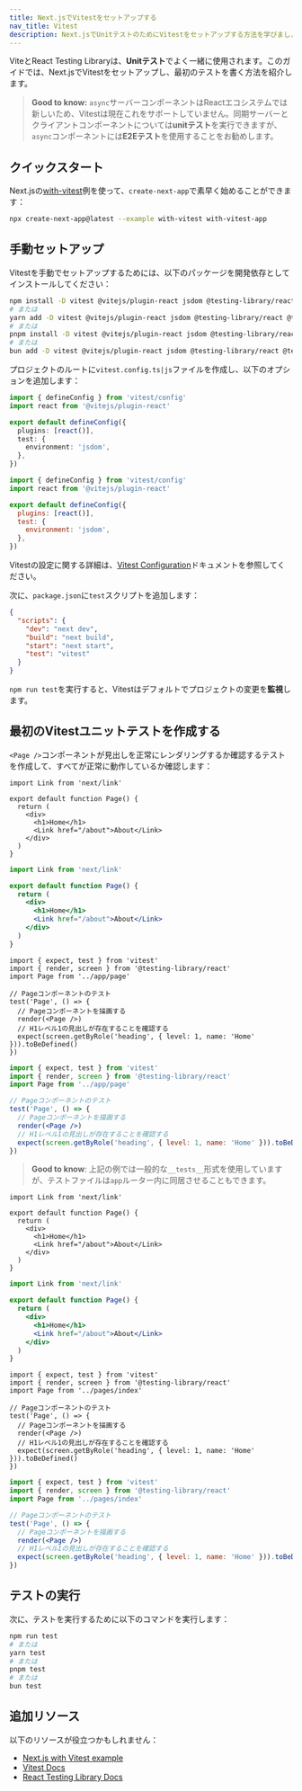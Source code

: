 ```yaml
---
title: Next.jsでVitestをセットアップする
nav_title: Vitest
description: Next.jsでUnitテストのためにVitestをセットアップする方法を学びましょう。
---
```


ViteとReact Testing Libraryは、**Unitテスト**でよく一緒に使用されます。このガイドでは、Next.jsでVitestをセットアップし、最初のテストを書く方法を紹介します。

> **Good to know:** `async`サーバーコンポーネントはReactエコシステムでは新しいため、Vitestは現在これをサポートしていません。同期サーバーとクライアントコンポーネントについては**unitテスト**を実行できますが、`async`コンポーネントには**E2Eテスト**を使用することをお勧めします。

## クイックスタート

Next.jsの[with-vitest](https://github.com/vercel/next.js/tree/canary/examples/with-vitest)例を使って、`create-next-app`で素早く始めることができます：

```bash title="Terminal"
npx create-next-app@latest --example with-vitest with-vitest-app
```

## 手動セットアップ

Vitestを手動でセットアップするためには、以下のパッケージを開発依存としてインストールしてください：

```bash title="Terminal"
npm install -D vitest @vitejs/plugin-react jsdom @testing-library/react @testing-library/dom
# または
yarn add -D vitest @vitejs/plugin-react jsdom @testing-library/react @testing-library/dom
# または
pnpm install -D vitest @vitejs/plugin-react jsdom @testing-library/react @testing-library/dom
# または
bun add -D vitest @vitejs/plugin-react jsdom @testing-library/react @testing-library/dom
```

プロジェクトのルートに`vitest.config.ts|js`ファイルを作成し、以下のオプションを追加します：

<Tabs>
<TabItem value="ts" label="TypeScript">

```ts title="vitest.config.ts" switcher
import { defineConfig } from 'vitest/config'
import react from '@vitejs/plugin-react'

export default defineConfig({
  plugins: [react()],
  test: {
    environment: 'jsdom',
  },
})
```
</TabItem>
<TabItem value="js" label="JavaScript">

```js title="vitest.config.js" switcher
import { defineConfig } from 'vitest/config'
import react from '@vitejs/plugin-react'

export default defineConfig({
  plugins: [react()],
  test: {
    environment: 'jsdom',
  },
})
```
</TabItem>
</Tabs>


Vitestの設定に関する詳細は、[Vitest Configuration](https://vitest.dev/config/#configuration)ドキュメントを参照してください。

次に、`package.json`に`test`スクリプトを追加します：

```json title="package.json"
{
  "scripts": {
    "dev": "next dev",
    "build": "next build",
    "start": "next start",
    "test": "vitest"
  }
}
```

`npm run test`を実行すると、Vitestはデフォルトでプロジェクトの変更を**監視**します。

## 最初のVitestユニットテストを作成する

`<Page />`コンポーネントが見出しを正常にレンダリングするか確認するテストを作成して、すべてが正常に動作しているか確認します：

<AppOnly>


<Tabs>
<TabItem value="tsx" label="TypeScript">

```tsx title="app/page.tsx" switcher
import Link from 'next/link'

export default function Page() {
  return (
    <div>
      <h1>Home</h1>
      <Link href="/about">About</Link>
    </div>
  )
}
```
</TabItem>
<TabItem value="jsx" label="JavaScript">

```jsx title="app/page.jsx" switcher
import Link from 'next/link'

export default function Page() {
  return (
    <div>
      <h1>Home</h1>
      <Link href="/about">About</Link>
    </div>
  )
}
```
</TabItem>
</Tabs>

<Tabs>
<TabItem value="tsx" label="TypeScript">

```tsx title="__tests__/page.test.tsx" switcher
import { expect, test } from 'vitest'
import { render, screen } from '@testing-library/react'
import Page from '../app/page'

// Pageコンポーネントのテスト
test('Page', () => {
  // Pageコンポーネントを描画する
  render(<Page />)
  // H1レベル1の見出しが存在することを確認する
  expect(screen.getByRole('heading', { level: 1, name: 'Home' })).toBeDefined()
})
```
</TabItem>
<TabItem value="jsx" label="JavaScript">

```jsx title="__tests__/page.test.jsx" switcher
import { expect, test } from 'vitest'
import { render, screen } from '@testing-library/react'
import Page from '../app/page'

// Pageコンポーネントのテスト
test('Page', () => {
  // Pageコンポーネントを描画する
  render(<Page />)
  // H1レベル1の見出しが存在することを確認する
  expect(screen.getByRole('heading', { level: 1, name: 'Home' })).toBeDefined()
})
```
</TabItem>
</Tabs>


> **Good to know**: 上記の例では一般的な`__tests__`形式を使用していますが、テストファイルは`app`ルーター内に同居させることもできます。

</AppOnly>

<PagesOnly>


<Tabs>
<TabItem value="tsx" label="TypeScript">

```tsx title="pages/index.tsx" switcher
import Link from 'next/link'

export default function Page() {
  return (
    <div>
      <h1>Home</h1>
      <Link href="/about">About</Link>
    </div>
  )
}
```
</TabItem>
<TabItem value="jsx" label="JavaScript">

```jsx title="pages/index.jsx" switcher
import Link from 'next/link'

export default function Page() {
  return (
    <div>
      <h1>Home</h1>
      <Link href="/about">About</Link>
    </div>
  )
}
```
</TabItem>
</Tabs>

<Tabs>
<TabItem value="tsx" label="TypeScript">

```tsx title="__tests__/index.test.tsx" switcher
import { expect, test } from 'vitest'
import { render, screen } from '@testing-library/react'
import Page from '../pages/index'

// Pageコンポーネントのテスト
test('Page', () => {
  // Pageコンポーネントを描画する
  render(<Page />)
  // H1レベル1の見出しが存在することを確認する
  expect(screen.getByRole('heading', { level: 1, name: 'Home' })).toBeDefined()
})
```
</TabItem>
<TabItem value="jsx" label="JavaScript">

```jsx title="__tests__/index.test.jsx" switcher
import { expect, test } from 'vitest'
import { render, screen } from '@testing-library/react'
import Page from '../pages/index'

// Pageコンポーネントのテスト
test('Page', () => {
  // Pageコンポーネントを描画する
  render(<Page />)
  // H1レベル1の見出しが存在することを確認する
  expect(screen.getByRole('heading', { level: 1, name: 'Home' })).toBeDefined()
})
```
</TabItem>
</Tabs>


</PagesOnly>

## テストの実行

次に、テストを実行するために以下のコマンドを実行します：

```bash title="Terminal"
npm run test
# または
yarn test
# または
pnpm test
# または
bun test
```

## 追加リソース

以下のリソースが役立つかもしれません：

- [Next.js with Vitest example](https://github.com/vercel/next.js/tree/canary/examples/with-vitest)
- [Vitest Docs](https://vitest.dev/guide/)
- [React Testing Library Docs](https://testing-library.com/docs/react-testing-library/intro/)